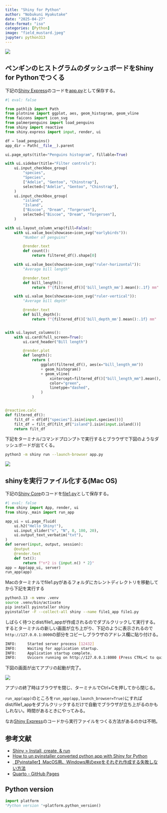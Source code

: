 ```yaml
---
title: "Shiny for Python"
author: "Nobukuni Hyakutake"
date: "2025-04-27"
date-format: "iso"
categories: [Python]
image: "field_mustard.jpeg"
jupyter: python313
---
```


![](field_mustard.jpeg)

## ペンギンのヒストグラムのダッシュボードをShiny for Pythonでつくる

下記の[Shiny Express](https://shiny.posit.co/py/api/express/)のコードを[app.py](https://github.com/Nobukuni-Hyakutake/statistics/blob/main/trial/shiny_dashboard_02/app.py)として保存する。

```python
#| eval: false

from pathlib import Path
from plotnine import ggplot, aes, geom_histogram, geom_vline
from faicons import icon_svg
from palmerpenguins import load_penguins
from shiny import reactive
from shiny.express import input, render, ui

df = load_penguins()
app_dir = Path(__file__).parent

ui.page_opts(title="Penguins histogram", fillable=True)

with ui.sidebar(title="Filter controls"):
    ui.input_checkbox_group(
        "species",
        "Species",
        ["Adelie", "Gentoo", "Chinstrap"],
        selected=["Adelie", "Gentoo", "Chinstrap"],
    )
    ui.input_checkbox_group(
        "island",
        "Island",
        ["Biscoe", "Dream", "Torgersen"],
        selected=["Biscoe", "Dream", "Torgersen"],
    )

with ui.layout_column_wrap(fill=False):
    with ui.value_box(showcase=icon_svg("earlybirds")):
        "Number of penguins"

        @render.text
        def count():
            return filtered_df().shape[0]

    with ui.value_box(showcase=icon_svg("ruler-horizontal")):
        "Average bill length"

        @render.text
        def bill_length():
            return f"{filtered_df()['bill_length_mm'].mean():.1f} mm"

    with ui.value_box(showcase=icon_svg("ruler-vertical")):
        "Average bill depth"

        @render.text
        def bill_depth():
            return f"{filtered_df()['bill_depth_mm'].mean():.1f} mm"


with ui.layout_columns():
    with ui.card(full_screen=True):
        ui.card_header("Bill length")

        @render.plot
        def length():
            return (
                ggplot(filtered_df(), aes(x="bill_length_mm"))
                + geom_histogram()
                + geom_vline(
                    xintercept=filtered_df()["bill_length_mm"].mean(),
                    color="green",
                    linetype="dashed",
                )
            )


@reactive.calc
def filtered_df():
    filt_df = df[df["species"].isin(input.species())]
    filt_df = filt_df[filt_df["island"].isin(input.island())]
    return filt_df

```

下記をターミナル/コマンドプロンプトで実行するとブラウザで下図のようなダッシュボードが出てくる。

``` bash
python3 -m shiny run --launch-browser app.py
```

![](histogram_shiny.png)

## shinyを実行ファイル化する(Mac OS)

下記の[Shiny Core](https://shiny.posit.co/py/api/core/)のコードを[file1.py](https://github.com/Nobukuni-Hyakutake/statistics/blob/main/trial/shiny_dashboard_02/file1.py)として保存する。

```python
#| eval: false
from shiny import App, render, ui
from shiny._main import run_app

app_ui = ui.page_fluid(
    ui.h2("Hello Shiny!"),
    ui.input_slider("n", "N", 0, 100, 20),
    ui.output_text_verbatim("txt"),
)
def server(input, output, session):
    @output
    @render.text
    def txt():
        return f"n*2 is {input.n() * 2}"
app = App(app_ui, server)
run_app(app)
```

Macのターミナルでfile1.pyがあるフォルダにカレントディレクトリを移動してから下記を実行する

```bash
python3.13 -m venv .venv
source .venv/bin/activate
pip install pyinstaller shiny
pyinstaller -F --collect-all shiny --name file1_app file1.py
```

しばらく待つとdist/file1_appが作成されるのでダブルクリックして実行する。するとターミナルの新しい画面が立ち上がり、下記のように表示されるので`http://127.0.0.1:8000`の部分をコピーしブラウザのアドレス欄に貼り付ける。

```bash
INFO:     Started server process [12432]
INFO:     Waiting for application startup.
INFO:     Application startup complete.
INFO:     Uvicorn running on http://127.0.0.1:8000 (Press CTRL+C to quit)
```

下図の画面が出てアプリの起動が完了。

![](file1_app.png)

アプリの終了時はブラウザを閉じ、ターミナルでCtrl+Cを押してから閉じる。

`run_app(app)`のところを`run_app(app,launch_browser=True)`にすればdist/file1_appをダブルクリックするだけで自動でブラウザが立ち上がるのかもしれない。時間があるときにやってみる。

なお[Shiny Express](https://shiny.posit.co/py/api/express/)のコードから実行ファイルをつくる方法があるのかは不明。

## 参考文献

- [Shiny > Install, create, & run](https://shiny.posit.co/py/docs/install-create-run.html)
- [How to un pyinstaller converted python app with Shiny for Python](https://stackoverflow.com/questions/73257387/how-to-un-pyinstaller-converted-python-app-with-shiny-for-python)
- [【Pyinstaller】MacOS用、Windows用のexeをそれぞれ作成する失敗しない方法](https://qiita.com/mizu4my/items/5aff60c7eed4e2cc6c18)
- [Quarto - GitHub Pages](https://github.com/quarto-dev/quarto-web/blob/main/docs/publishing/github-pages.qmd)

## Python version

```python
import platform
"Python version "+platform.python_version()
```
